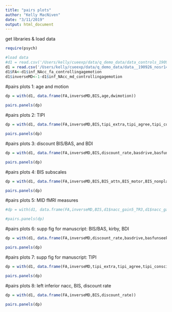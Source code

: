 ```yaml
---
title: "pairs plots"
author: "Kelly MacNiven"
date: "3/11/2019"
output: html_document
---
```



get libraries & load data
```r
require(psych)

#load data
#d1 = read.csv('/Users/kelly/cueexp/data/q_demo_data/data_controls_190924.csv')
d1 = read.csv('/Users/kelly/cueexp/data/q_demo_data/data__190926_nosr141031.csv')
d1$FA<-d1$inf_NAcc_fa_controllingagemotion
d1$inverseMD<-1-d1$inf_NAcc_md_controllingagemotion
```

#pairs plots 1: age and motion

```r

dp = with(d1, data.frame(FA,inverseMD,BIS,age,dwimotion))
          
pairs.panels(dp)

```

#pairs plots 2: TIPI

```r

dp = with(d1, data.frame(FA,inverseMD,BIS,tipi_extra,tipi_agree,tipi_consci,tipi_emostab,tipi_open))

pairs.panels(dp)

```       

#pairs plots 3: discount BIS/BAS, and BDI

```r

dp = with(d1, data.frame(FA,inverseMD,BIS,discount_rate,basdrive,basfunseek,basrewardresp,bisbas_bis,BDI))

pairs.panels(dp)

```       

#pairs plots 4: BIS subscales

```r

dp = with(d1, data.frame(FA,inverseMD,BIS,BIS_attn,BIS_motor,BIS_nonplan))

pairs.panels(dp)

```       

#pairs plots 5: MID fMRI measures

```r

#dp = with(d1, data.frame(FA,inverseMD,BIS,d1$nacc_gain5_TR3,d1$nacc_gain5_TR4,d1$nacc_gvnant_beta))

#pairs.panels(dp)

```       


#pairs plots 6: supp fig for manuscript: BIS/BAS, kirby, BDI

```r

dp = with(d1, data.frame(FA,inverseMD,discount_rate,basdrive,basfunseek,basrewardresp,bisbas_bis,BDI))

pairs.panels(dp)

```       

#pairs plots 7: supp fig for manuscript: TIPI

```r

dp = with(d1, data.frame(FA,inverseMD,tipi_extra,tipi_agree,tipi_consci,tipi_emostab,tipi_open))

pairs.panels(dp)

```       

#pairs plots 8: left inferior nacc, BIS, discount rate

```r

dp = with(d1, data.frame(FA,inverseMD,BIS,discount_rate))

pairs.panels(dp)

```       